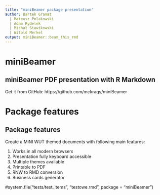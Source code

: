 ```yaml
---
title: "miniBeamer package presentation"
author: Bartek Granat
  | Mateusz Polakowski
  | Adam Rydelek
  | Michał Stawikowski
  | Witold Merkel
output: miniBeamer::beam_this_rmd
---
```


# miniBeamer

## miniBeamer PDF presentation with R Markdown

Get it from GitHub: https://github.com/mckraqs/miniBeamer

# Package features

## Package features

Create a MiNI WUT themed documents with following main features:

1. Works in all modern browsers
2. Presentation fully keyboard accessible
3. Multiple themes available
4. Printable to PDF
5. RNW to RMD conversion
6. Business cards generator

#system.file("tests/test_items", "testowe.rmd", package = "miniBeamer")
